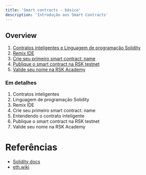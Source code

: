 ---
title: 'Smart contracts - básico'
description: 'Introdução aos Smart Contracts'
---

## Overview

1. [Contratos inteligentes e Linguagem de programação Solidity](/courses/dev/02/introduction)
2. [Remix IDE](/courses/dev/02/remix)
3. [Crie seu primeiro smart contract: name](/courses/dev/02/smart-contract-name)
4. [Publique o smart contract na RSK testnet](/courses/dev/02/publish-on-rsk-testnet)
5. [Valide seu nome na RSK Academy](/courses/dev/02/validate-name)

### Em detalhes

1. Contratos inteligentes
2. Linguagem de programação Solidity
3. Remix IDE
4. Crie seu primeiro smart contract: name
5. Entendendo o contrato inteligente
6. Publique o smart contract na RSK testnet
7. Valide seu nome na RSK Academy

# Referências

- [Solidity docs](https://docs.soliditylang.org/)
- [eth.wiki](https://eth.wiki/)
